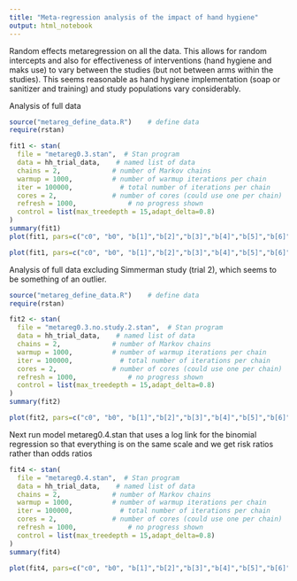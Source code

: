 ```yaml
---
title: "Meta-regression analysis of the impact of hand hygiene"
output: html_notebook
---
```

Random effects metaregression on all the data. 
This allows for random intercepts and also for effectiveness of interventions (hand hygiene and maks use) to vary between the studies (but not between arms within the studies). This seems reasonable as hand hygiene implementation (soap or sanitizer and training) and study populations vary considerably. 

Analysis of full data

```r
source("metareg_define_data.R")    # define data 
require(rstan)

fit1 <- stan(
  file = "metareg0.3.stan",  # Stan program
  data = hh_trial_data,    # named list of data
  chains = 2,             # number of Markov chains
  warmup = 1000,          # number of warmup iterations per chain
  iter = 100000,            # total number of iterations per chain
  cores = 2,              # number of cores (could use one per chain)
  refresh = 1000,             # no progress shown
  control = list(max_treedepth = 15,adapt_delta=0.8)
)
summary(fit1)
plot(fit1, pars=c("c0", "b0", "b[1]","b[2]","b[3]","b[4]","b[5]","b[6]","c[1]","c[2]","c[3]","c[4]","c[5]" ))
```

```r
plot(fit1, pars=c("c0", "b0", "b[1]","b[2]","b[3]","b[4]","b[5]","b[6]","c[1]","c[2]","c[3]","c[4]","c[5]" ))
```



Analysis of full data excluding Simmerman study (trial 2), which seems to be something of an outlier. 

```r
source("metareg_define_data.R")    # define data 
require(rstan)

fit2 <- stan(
  file = "metareg0.3.no.study.2.stan",  # Stan program
  data = hh_trial_data,    # named list of data
  chains = 2,             # number of Markov chains
  warmup = 1000,          # number of warmup iterations per chain
  iter = 100000,            # total number of iterations per chain
  cores = 2,              # number of cores (could use one per chain)
  refresh = 1000,             # no progress shown
  control = list(max_treedepth = 15,adapt_delta=0.8)
)
summary(fit2)

```

```r
plot(fit2, pars=c("c0", "b0", "b[1]","b[2]","b[3]","b[4]","b[5]","b[6]","c[1]","c[2]","c[3]","c[4]","c[5]" ))
```
Next run model metareg0.4.stan that uses a log link for the binomial regression so that everything is on the same scale and we 
get risk ratios rather than odds ratios


```r
fit4 <- stan(
  file = "metareg0.4.stan",  # Stan program
  data = hh_trial_data,    # named list of data
  chains = 2,             # number of Markov chains
  warmup = 1000,          # number of warmup iterations per chain
  iter = 100000,            # total number of iterations per chain
  cores = 2,              # number of cores (could use one per chain)
  refresh = 1000,             # no progress shown
  control = list(max_treedepth = 15,adapt_delta=0.8)
)
summary(fit4)
```

```r
plot(fit4, pars=c("c0", "b0", "b[1]","b[2]","b[3]","b[4]","b[5]","b[6]","c[1]","c[2]","c[3]","c[4]","c[5]" ))
```




